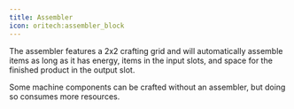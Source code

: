 ```yaml
---
title: Assembler
icon: oritech:assembler_block
---
```


<ModAsset location="oritech:assembler" />

The assembler features a 2x2 crafting grid and will automatically assemble items as long as it has energy, items in the input slots, and space for the finished product in the output slot.

Some machine components can be crafted without an assembler, but doing so consumes more resources.
